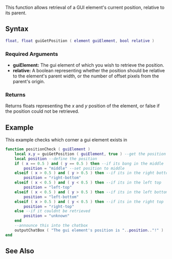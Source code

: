  
{{Client function}}
This function allows retrieval of a GUI element's current position, relative to its parent.

==Syntax== 
<syntaxhighlight lang="lua">
float, float guiGetPosition ( element guiElement, bool relative )
</syntaxhighlight> 

===Required Arguments=== 
*'''guiElement:''' The gui element of which you wish to retrieve the position.
*'''relative:''' A boolean representing whether the position should be relative to the element's parent width, or the number of offset pixels from the parent's origin.

===Returns===
Returns floats representing the ''x'' and ''y'' position of the element, or false if the position could not be retrieved.

==Example== 
This example checks which corner a gui element exists in
<syntaxhighlight lang="lua">
function positionCheck ( guiElement )
	local x,y = guiGetPosition ( guiElement, true ) --get the position
	local position --define the position
	if ( x == 0.5 ) and ( y == 0.5 ) then --if its bang in the middle
		position = "middle" --set position to middle
	elseif ( x > 0.5 ) and ( y > 0.5 ) then --if its in the right bottom
		position = "right-bottom" 
	elseif ( x < 0.5 ) and ( y < 0.5 ) then --if its in the left top
		position = "left-top"
	elseif ( x < 0.5 ) and ( y > 0.5 ) then --if its in the left bottom
		position = "left-bottom"
	elseif ( x > 0.5 ) and ( y < 0.5 ) then --if its in the right top
		position = "right-top" 
	else --if it couldnt be retrieved
		position = "unknown"
	end
	--announce this into the chatbox
	outputChatBox ( "The gui element's position is "..position.."!" )
end
</syntaxhighlight>

==See Also==
{{GUI_functions}}